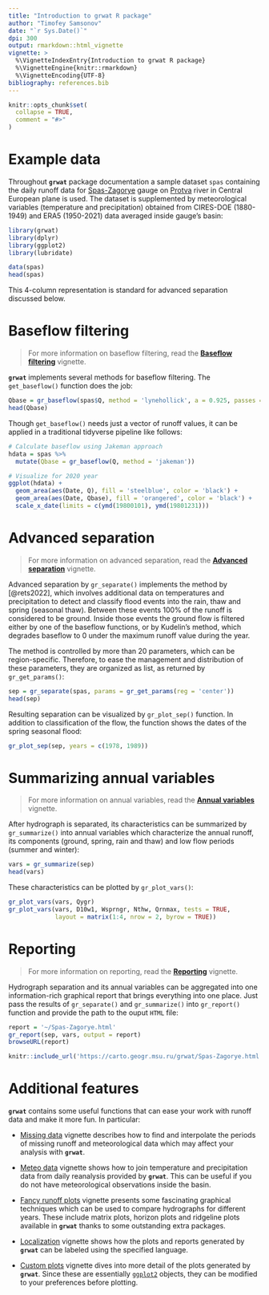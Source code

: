 ```yaml
---
title: "Introduction to grwat R package"
author: "Timofey Samsonov"
date: "`r Sys.Date()`"
dpi: 300
output: rmarkdown::html_vignette
vignette: >
  %\VignetteIndexEntry{Introduction to grwat R package}
  %\VignetteEngine{knitr::rmarkdown}
  %\VignetteEncoding{UTF-8}
bibliography: references.bib
---
```


```r
knitr::opts_chunk$set(
  collapse = TRUE,
  comment = "#>"
)
```

# Example data

Throughout __`grwat`__ package documentation a sample dataset `spas` containing the daily runoff data for [Spas-Zagorye](https://allrivers.info/gauge/protva-obninsk) gauge on [Protva](https://en.wikipedia.org/wiki/Protva) river in Central European plane is used. The dataset is supplemented by meteorological variables (temperature and precipitation) obtained from CIRES-DOE (1880-1949) and ERA5 (1950-2021) data averaged inside gauge's basin:

```r
library(grwat)
library(dplyr)
library(ggplot2)
library(lubridate)

data(spas)
head(spas)
```

This 4-column representation is standard for advanced separation discussed below.

# Baseflow filtering

> For more information on baseflow filtering, read the [__Baseflow filtering__](https://tsamsonov.github.io/grwat/articles/baseflow.html) vignette.

__`grwat`__  implements several methods for baseflow filtering. The `get_baseflow()` function does the job:

```r
Qbase = gr_baseflow(spas$Q, method = 'lynehollick', a = 0.925, passes = 3)
head(Qbase)
```

Though `get_baseflow()` needs just a vector of runoff values, it can be applied in a traditional tidyverse pipeline like follows:

```r
# Calculate baseflow using Jakeman approach
hdata = spas %>% 
  mutate(Qbase = gr_baseflow(Q, method = 'jakeman'))

# Visualize for 2020 year
ggplot(hdata) +
  geom_area(aes(Date, Q), fill = 'steelblue', color = 'black') +
  geom_area(aes(Date, Qbase), fill = 'orangered', color = 'black') +
  scale_x_date(limits = c(ymd(19800101), ymd(19801231)))
```

# Advanced separation

> For more information on advanced separation, read the [__Advanced separation__]() vignette.

Advanced separation by `gr_separate()` implements the method by [@rets2022], which involves additional data on temperatures and precipitation to detect and classify flood events into the rain, thaw and spring (seasonal thaw). Between these events $100\%$ of the runoff is considered to be ground. Inside those events the ground flow is filtered either by one of the baseflow functions, or by Kudelin's method, which degrades baseflow to $0$ under the maximum runoff value during the year. 

The method is controlled by more than 20 parameters, which can be region-specific. Therefore, to ease the management and distribution of these parameters, they are organized as list, as returned by `gr_get_params()`:

```r
sep = gr_separate(spas, params = gr_get_params(reg = 'center'))
head(sep)
```

Resulting separation can be visualized by `gr_plot_sep()` function. In addition to classification of the flow, the function shows the dates of the spring seasonal flood:

```r
gr_plot_sep(sep, years = c(1978, 1989))
```

# Summarizing annual variables

> For more information on annual variables, read the [__Annual variables__]() vignette.

After hydrograph is separated, its characteristics can be summarized by `gr_summarize()` into annual variables which characterize the annual runoff, its components (ground, spring, rain and thaw) and low flow periods (summer and winter):

```r
vars = gr_summarize(sep)
head(vars)
```

These characteristics can be plotted by `gr_plot_vars()`:

```r
gr_plot_vars(vars, Qygr)
gr_plot_vars(vars, D10w1, Wsprngr, Nthw, Qrnmax, tests = TRUE,
             layout = matrix(1:4, nrow = 2, byrow = TRUE)) 
```

# Reporting

> For more information on reporting, read the [__Reporting__]() vignette.

Hydrograph separation and its annual variables can be aggregated into one information-rich graphical report that brings everything into one place. Just pass the results of `gr_separate()` and `gr_summarize()` into `gr_report()` function and provide the path to the ouput `HTML` file: 

```r
report = '~/Spas-Zagorye.html'
gr_report(sep, vars, output = report)
browseURL(report)
```

```r
knitr::include_url('https://carto.geogr.msu.ru/grwat/Spas-Zagorye.html', height = '800px')
```

# Additional features

__`grwat`__ contains some useful functions that can ease your work with runoff data and make it more fun. In particular:

- [Missing data]() vignette describes how to find and interpolate the periods of missing runoff and meteorological data which may affect your analysis with __`grwat`__.

- [Meteo data]() vignette shows how to join temperature and precipitation data from daily reanalysis provided by __`grwat`__. This can be useful if you do not have meteorological observations inside the basin.

- [Fancy runoff plots]() vignette presents some fascinating graphical techniques which can be used to compare hydrographs for different years. These include matrix plots, horizon plots and ridgeline plots available in __`grwat`__ thanks to some outstanding extra packages.

- [Localization]() vignette shows how the plots and reports generated by __`grwat`__ can be labeled using the specified language.

- [Custom plots]() vignette dives into more detail of the plots generated by  __`grwat`__. Since these are essentially [`ggplot2`](https://ggplot2.tidyverse.org) objects, they can be modified to your preferences before plotting.